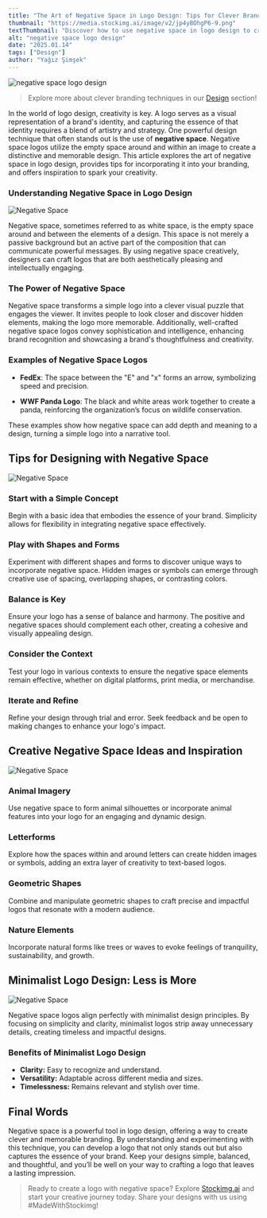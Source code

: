 ```yaml
---
title: "The Art of Negative Space in Logo Design: Tips for Clever Branding"
thumbnail: "https://media.stockimg.ai/image/v2/jp4yBOhgP6-9.png"
textThumbnail: "Discover how to use negative space in logo design to create clever, memorable branding. Learn tips, explore iconic examples, and get inspired by creative ideas."
alt: "negative space logo design"
date: "2025.01.14"
tags: ["Design"]
author: "Yağız Şimşek"
---
```


![negative space logo design](https://media.stockimg.ai/image/v2/jp4yBOhgP6-9.png)

> Explore more about clever branding techniques in our [Design](https://stockimg.ai/blog/design/) section!

In the world of logo design, creativity is key. A logo serves as a visual representation of a brand's identity, and capturing the essence of that identity requires a blend of artistry and strategy. One powerful design technique that often stands out is the use of **negative space**. Negative space logos utilize the empty space around and within an image to create a distinctive and memorable design. This article explores the art of negative space in logo design, provides tips for incorporating it into your branding, and offers inspiration to spark your creativity.

### Understanding Negative Space in Logo Design

![Negative Space](https://media.stockimg.ai/image/v2/TSW2-sMZ9ify.png)

Negative space, sometimes referred to as white space, is the empty space around and between the elements of a design. This space is not merely a passive background but an active part of the composition that can communicate powerful messages. By using negative space creatively, designers can craft logos that are both aesthetically pleasing and intellectually engaging.

### The Power of Negative Space

Negative space transforms a simple logo into a clever visual puzzle that engages the viewer. It invites people to look closer and discover hidden elements, making the logo more memorable. Additionally, well-crafted negative space logos convey sophistication and intelligence, enhancing brand recognition and showcasing a brand's thoughtfulness and creativity.

### Examples of Negative Space Logos

- **FedEx**: The space between the "E" and "x" forms an arrow, symbolizing speed and precision.

- **WWF Panda Logo**: The black and white areas work together to create a panda, reinforcing the organization’s focus on wildlife conservation.

These examples show how negative space can add depth and meaning to a design, turning a simple logo into a narrative tool.

## Tips for Designing with Negative Space

![Negative Space](https://media.stockimg.ai/image/v2/mCF08JyogwdW.png)

### Start with a Simple Concept

Begin with a basic idea that embodies the essence of your brand. Simplicity allows for flexibility in integrating negative space effectively.

### Play with Shapes and Forms

Experiment with different shapes and forms to discover unique ways to incorporate negative space. Hidden images or symbols can emerge through creative use of spacing, overlapping shapes, or contrasting colors.

### Balance is Key

Ensure your logo has a sense of balance and harmony. The positive and negative spaces should complement each other, creating a cohesive and visually appealing design.

### Consider the Context

Test your logo in various contexts to ensure the negative space elements remain effective, whether on digital platforms, print media, or merchandise.

### Iterate and Refine

Refine your design through trial and error. Seek feedback and be open to making changes to enhance your logo's impact.

## Creative Negative Space Ideas and Inspiration

![Negative Space](https://media.stockimg.ai/image/v2/eykgKAZd3iRb.png)

### Animal Imagery

Use negative space to form animal silhouettes or incorporate animal features into your logo for an engaging and dynamic design.

### Letterforms

Explore how the spaces within and around letters can create hidden images or symbols, adding an extra layer of creativity to text-based logos.

### Geometric Shapes

Combine and manipulate geometric shapes to craft precise and impactful logos that resonate with a modern audience.

### Nature Elements

Incorporate natural forms like trees or waves to evoke feelings of tranquility, sustainability, and growth.

## Minimalist Logo Design: Less is More

![Negative Space](https://media.stockimg.ai/image/v2/-N3zG1th1Nv2.png)

Negative space logos align perfectly with minimalist design principles. By focusing on simplicity and clarity, minimalist logos strip away unnecessary details, creating timeless and impactful designs.

### Benefits of Minimalist Logo Design
- **Clarity:** Easy to recognize and understand.
- **Versatility:** Adaptable across different media and sizes.
- **Timelessness:** Remains relevant and stylish over time.

## Final Words

Negative space is a powerful tool in logo design, offering a way to create clever and memorable branding. By understanding and experimenting with this technique, you can develop a logo that not only stands out but also captures the essence of your brand. Keep your designs simple, balanced, and thoughtful, and you’ll be well on your way to crafting a logo that leaves a lasting impression.

> Ready to create a logo with negative space? Explore [Stockimg.ai](https://stockimg.ai) and start your creative journey today. Share your designs with us using #MadeWithStockimg!
